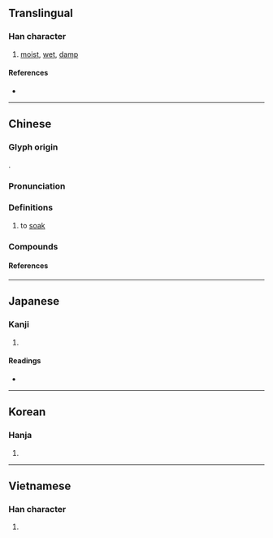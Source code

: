 {{character info}}
==Translingual==

===Han character===
{{Han char|rn=85|rad=水|as=07|sn=10|four=36117|canj=ERAU|ids=⿰氵邑}}

# [[moist]], [[wet]], [[damp]]

====References====
* {{Han ref|kx=0624.100|dkj=17474|dj=1021.240|hdz=31625.010|uh=6D65|ud=28005|bh=AF4A|bd=44874}}

----

==Chinese==
{{zh-forms}}

===Glyph origin===
{{Han etym}}
{{Han compound|水|邑|t1=water|c1=s|c2=p|ls=psc|}}.

===Pronunciation===
{{zh-pron
|m=yì
|ma=y
|c=jap1
|ca=
|h=pfs=
|md=
|mn=ip
|w=
|mc=y
|oc=y
|cat=a
}}

===Definitions===
{{zh-hanzi}}

# {{lb|zh|literary}} to [[soak]]
#: {{zh-x|^渭城 朝{zhāo} 雨 浥{yì} 輕 塵 ， 客 舍 青青 柳 色 新|The morning rain of {{w|Weicheng District, Xianyang|Weicheng}} '''dampens''' the light dust, the guest house is green with the colour of fresh willows|ref='''{{lang|zh|唐}}''' ('''{{w|Tang Dynasty}}'''), {{lang|zh|王維}} ({{w|Wang Wei (Tang dynasty)|Wang Wei}}), {{lang|zh|送元二使安西}}}}

===Compounds===
{{zh-der|浥注|浥浥}}

====References====

----

==Japanese==

===Kanji===
{{ja-kanji|grade=|rs=水07}}

# {{rfdef|ja|sort=水07}}

====Readings====
* {{ja-readings|on=[[ゆう]] (yū), [[おう]] (ō), [[よう]] (yō)|kun=[[うるおう]] (uruou)}}

----

==Korean==

===Hanja===
{{ko-hanja|hangeul=읍|eumhun=|rv=eup|mr=ŭp|y=up}}

# {{rfdef|ko|sort=水07}}

----

==Vietnamese==

===Han character===
{{vi-readings|reading=ướp, ọp, ấp, ập, óp, ụp|rs=水07}}

# {{rfdef|vi|sort=水07}}